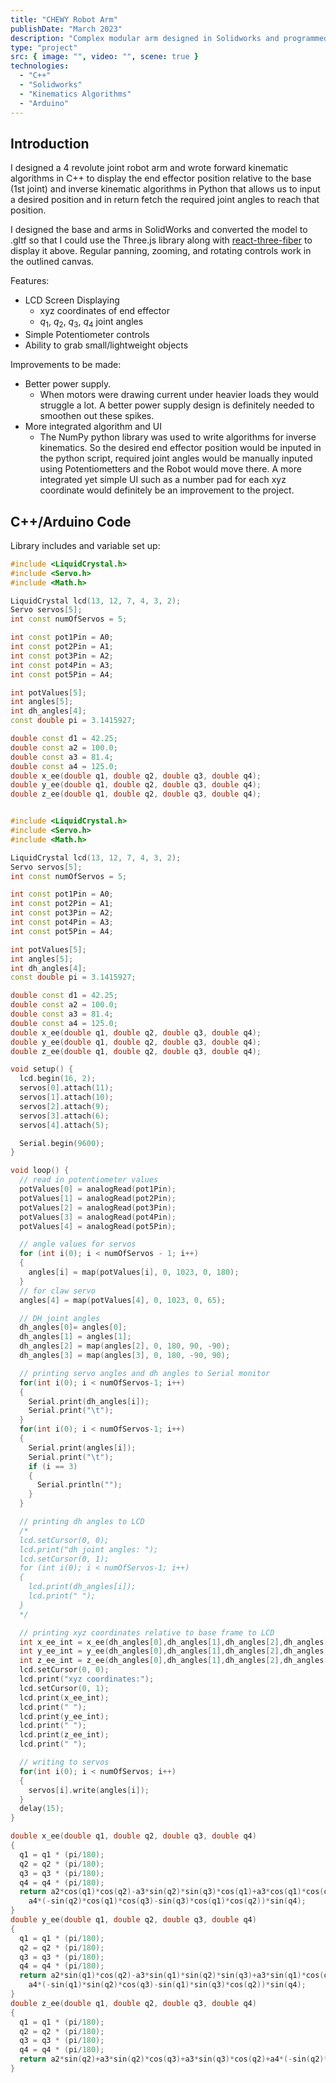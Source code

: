 ```yaml
---
title: "CHEWY Robot Arm"
publishDate: "March 2023"
description: "Complex modular arm designed in Solidworks and programmed in C++"
type: "project"
src: { image: "", video: "", scene: true }
technologies:
  - "C++"
  - "Solidworks"
  - "Kinematics Algorithms"
  - "Arduino"
---
```


## Introduction

I designed a 4 revolute joint robot arm and wrote forward kinematic algorithms in C++ to display the end effector position relative to the base (1st joint) and inverse kinematic algorithms in Python that allows us to input a desired position and in return fetch the required joint angles to reach that position.

I designed the base and arms in SolidWorks and converted the model to .gltf so that I could use the Three.js library along with [react-three-fiber](https://github.com/pmndrs/react-three-fiber) to display it above. Regular panning, zooming, and rotating controls work in the outlined canvas.

Features:

- LCD Screen Displaying
  - xyz coordinates of end effector
  - $q_1$, $q_2$, $q_3$, $q_4$ joint angles
- Simple Potentiometer controls
- Ability to grab small/lightweight objects

Improvements to be made:

- Better power supply.
  - When motors were drawing current under heavier loads they would struggle a lot. A better power supply design is definitely needed to smoothen out these spikes.
- More integrated algorithm and UI
  - The NumPy python library was used to write algorithms for inverse kinematics. So the desired end effector position would be inputed in the python script, required joint angles would be manually inputed using Potentiometters and the Robot would move there. A more integrated yet simple UI such as a number pad for each xyz coordinate would definitely be an improvement to the project.

## C++/Arduino Code

Library includes and variable set up:

```cpp
#include <LiquidCrystal.h>
#include <Servo.h>
#include <Math.h>

LiquidCrystal lcd(13, 12, 7, 4, 3, 2);
Servo servos[5];
int const numOfServos = 5;

int const pot1Pin = A0;
int const pot2Pin = A1;
int const pot3Pin = A2;
int const pot4Pin = A3;
int const pot5Pin = A4;

int potValues[5];
int angles[5];
int dh_angles[4];
const double pi = 3.1415927;

double const d1 = 42.25;
double const a2 = 100.0;
double const a3 = 81.4;
double const a4 = 125.0;
double x_ee(double q1, double q2, double q3, double q4);
double y_ee(double q1, double q2, double q3, double q4);
double z_ee(double q1, double q2, double q3, double q4);

```

```cpp

#include <LiquidCrystal.h>
#include <Servo.h>
#include <Math.h>

LiquidCrystal lcd(13, 12, 7, 4, 3, 2);
Servo servos[5];
int const numOfServos = 5;

int const pot1Pin = A0;
int const pot2Pin = A1;
int const pot3Pin = A2;
int const pot4Pin = A3;
int const pot5Pin = A4;

int potValues[5];
int angles[5];
int dh_angles[4];
const double pi = 3.1415927;

double const d1 = 42.25;
double const a2 = 100.0;
double const a3 = 81.4;
double const a4 = 125.0;
double x_ee(double q1, double q2, double q3, double q4);
double y_ee(double q1, double q2, double q3, double q4);
double z_ee(double q1, double q2, double q3, double q4);

void setup() {
  lcd.begin(16, 2);
  servos[0].attach(11);
  servos[1].attach(10);
  servos[2].attach(9);
  servos[3].attach(6);
  servos[4].attach(5);

  Serial.begin(9600);
}

void loop() {
  // read in potentiometer values
  potValues[0] = analogRead(pot1Pin);
  potValues[1] = analogRead(pot2Pin);
  potValues[2] = analogRead(pot3Pin);
  potValues[3] = analogRead(pot4Pin);
  potValues[4] = analogRead(pot5Pin);

  // angle values for servos
  for (int i(0); i < numOfServos - 1; i++)
  {
    angles[i] = map(potValues[i], 0, 1023, 0, 180);
  }
  // for claw servo
  angles[4] = map(potValues[4], 0, 1023, 0, 65);

  // DH joint angles
  dh_angles[0]= angles[0];
  dh_angles[1] = angles[1];
  dh_angles[2] = map(angles[2], 0, 180, 90, -90);
  dh_angles[3] = map(angles[3], 0, 180, -90, 90);

  // printing servo angles and dh angles to Serial monitor
  for(int i(0); i < numOfServos-1; i++)
  {
    Serial.print(dh_angles[i]);
    Serial.print("\t");
  }
  for(int i(0); i < numOfServos-1; i++)
  {
    Serial.print(angles[i]);
    Serial.print("\t");
    if (i == 3)
    {
      Serial.println("");
    }
  }

  // printing dh angles to LCD
  /*
  lcd.setCursor(0, 0);
  lcd.print("dh joint angles: ");
  lcd.setCursor(0, 1);
  for (int i(0); i < numOfServos-1; i++)
  {
    lcd.print(dh_angles[i]);
    lcd.print(" ");
  }
  */

  // printing xyz coordinates relative to base frame to LCD
  int x_ee_int = x_ee(dh_angles[0],dh_angles[1],dh_angles[2],dh_angles[3]);
  int y_ee_int = y_ee(dh_angles[0],dh_angles[1],dh_angles[2],dh_angles[3]);
  int z_ee_int = z_ee(dh_angles[0],dh_angles[1],dh_angles[2],dh_angles[3]);
  lcd.setCursor(0, 0);
  lcd.print("xyz coordinates:");
  lcd.setCursor(0, 1);
  lcd.print(x_ee_int);
  lcd.print(" ");
  lcd.print(y_ee_int);
  lcd.print(" ");
  lcd.print(z_ee_int);
  lcd.print(" ");

  // writing to servos
  for(int i(0); i < numOfServos; i++)
  {
    servos[i].write(angles[i]);
  }
  delay(15);
}

double x_ee(double q1, double q2, double q3, double q4)
{
  q1 = q1 * (pi/180);
  q2 = q2 * (pi/180);
  q3 = q3 * (pi/180);
  q4 = q4 * (pi/180);
  return a2*cos(q1)*cos(q2)-a3*sin(q2)*sin(q3)*cos(q1)+a3*cos(q1)*cos(q2)*cos(q3)+a4*(-sin(q2)*sin(q3)*cos(q1)+cos(q1)*cos(q2)*cos(q3))*cos(q4)+
    a4*(-sin(q2)*cos(q1)*cos(q3)-sin(q3)*cos(q1)*cos(q2))*sin(q4);
}
double y_ee(double q1, double q2, double q3, double q4)
{
  q1 = q1 * (pi/180);
  q2 = q2 * (pi/180);
  q3 = q3 * (pi/180);
  q4 = q4 * (pi/180);
  return a2*sin(q1)*cos(q2)-a3*sin(q1)*sin(q2)*sin(q3)+a3*sin(q1)*cos(q2)*cos(q3)+a4*(-sin(q1)*sin(q2)*sin(q3)+sin(q1)*cos(q2)*cos(q3))*cos(q4)+
    a4*(-sin(q1)*sin(q2)*cos(q3)-sin(q1)*sin(q3)*cos(q2))*sin(q4);
}
double z_ee(double q1, double q2, double q3, double q4)
{
  q1 = q1 * (pi/180);
  q2 = q2 * (pi/180);
  q3 = q3 * (pi/180);
  q4 = q4 * (pi/180);
  return a2*sin(q2)+a3*sin(q2)*cos(q3)+a3*sin(q3)*cos(q2)+a4*(-sin(q2)*sin(q3)+cos(q2)*cos(q3))*sin(q4)+a4*(sin(q2)*cos(q3)+sin(q3)*cos(q2))*cos(q4)+d1;
}

```

